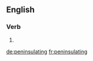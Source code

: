 ==English==

===Verb===
{{head|en|present participle}}

# {{present participle of|peninsulate|lang=en|nocat=1}}

[[de:peninsulating]]
[[fr:peninsulating]]